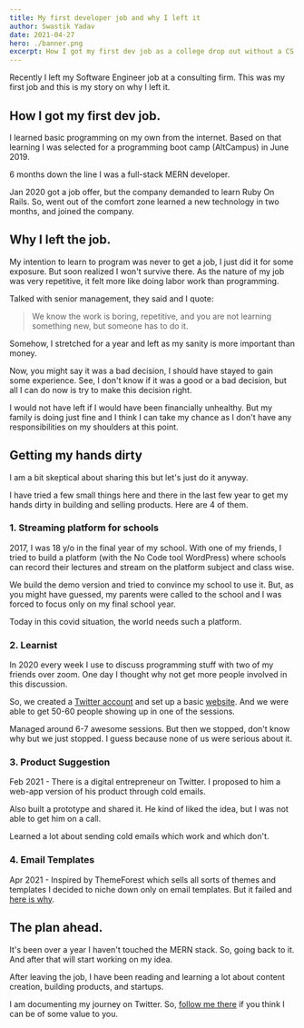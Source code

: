 ```yaml
---
title: My first developer job and why I left it
author: Swastik Yadav
date: 2021-04-27
hero: ./banner.png
excerpt: How I got my first dev job as a college drop out without a CS degree and why I left it.
---
```

Recently I left my Software Engineer job at a consulting firm. This was my first job and this is my story on why I left it.

## How I got my first dev job.
I learned basic programming on my own from the internet. Based on that learning I was selected for a programming boot camp (AltCampus) in June 2019.

6 months down the line I was a full-stack MERN developer.

Jan 2020 got a job offer, but the company demanded to learn Ruby On Rails. So, went out of the comfort zone learned a new technology in two months, and joined the company.

## Why I left the job.
My intention to learn to program was never to get a job, I just did it for some exposure. But soon realized I won't survive there. As the nature of my job was very repetitive, it felt more like doing labor work than programming.

Talked with senior management, they said and I quote:

<blockquote>We know the work is boring, repetitive, and you are not learning something new, but someone has to do it.</blockquote>

Somehow, I stretched for a year and left as my sanity is more important than money.

Now, you might say it was a bad decision, I should have stayed to gain some experience. See, I don't know if it was a good or a bad decision, but all I can do now is try to make this decision right.

I would not have left if I would have been financially unhealthy. But my family is doing just fine and I think I can take my chance as I don't have any responsibilities on my shoulders at this point.

## Getting my hands dirty
I am a bit skeptical about sharing this but let's just do it anyway.

I have tried a few small things here and there in the last few year to get my hands dirty in building and selling products. Here are 4 of them.

### 1. Streaming platform for schools
2017, I was 18 y/o in the final year of my school. With one of my friends, I tried to build a platform (with the No Code tool WordPress) where schools can record their lectures and stream on the platform subject and class wise.

We build the demo version and tried to convince my school to use it. But, as you might have guessed, my parents were called to the school and I was forced to focus only on my final school year.

Today in this covid situation, the world needs such a platform.

### 2. Learnist
In 2020 every week I use to discuss programming stuff with two of my friends over zoom. One day I thought why not get more people involved in this discussion.

So, we created a [Twitter account](https://twitter.com/thelearnist) and set up a basic [website](https://learnist.netlify.app/). And we were able to get 50-60 people showing up in one of the sessions.

Managed around 6-7 awesome sessions. But then we stopped, don't know why but we just stopped. I guess because none of us were serious about it.

### 3. Product Suggestion
Feb 2021 - There is a digital entrepreneur on Twitter. I proposed to him a web-app version of his product through cold emails.

Also built a prototype and shared it. He kind of liked the idea, but I was not able to get him on a call.

Learned a lot about sending cold emails which work and which don't.

### 4. Email Templates
Apr 2021 - Inspired by ThemeForest which sells all sorts of themes and templates I decided to niche down only on email templates. But it failed and [here is why](https://swastikyadav.com/i-launched-my-first-product-and-it-failed).

## The plan ahead.
It's been over a year I haven't touched the MERN stack. So, going back to it. And after that will start working on my idea.

After leaving the job, I have been reading and learning a lot about content creation, building products, and startups.

I am documenting my journey on Twitter. So, [follow me there](https://twitter.com/codeSwastik) if you think I can be of some value to you.

